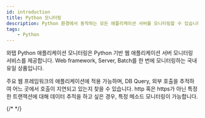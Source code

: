 ```yaml
---
id: introduction
title: Python 모니터링
description: Python 환경에서 동작하는 모든 애플리케이션 서버를 모니터링할 수 있습니다.
tags:
    - Python
---
```



와탭 Python 애플리케이션 모니터링은 Python 기반 웹 애플리케이션 서버 모니터링 서비스를 제공합니다. Web framework, Server, Batch를 한 번에 모니터링하는 국내 유일 상품입니다.

주요 웹 프레임워크의 애플리케이션에 적용 가능하며, DB Query, 외부 호출을 추적하여 어느 곳에서 호출이 지연되고 있는지 찾을 수 있습니다. http 혹은 https가 아닌 특정한 트랜잭션에 대해 데이터 추적을 하고 싶은 경우, 특정 메소드 모니터링이 가능합니다. 

{/* <Videos url="https://www.whatap.io/old/video/product/ko/app_python_webframework.mp4" /> */}



<Apmcommonintro />  
